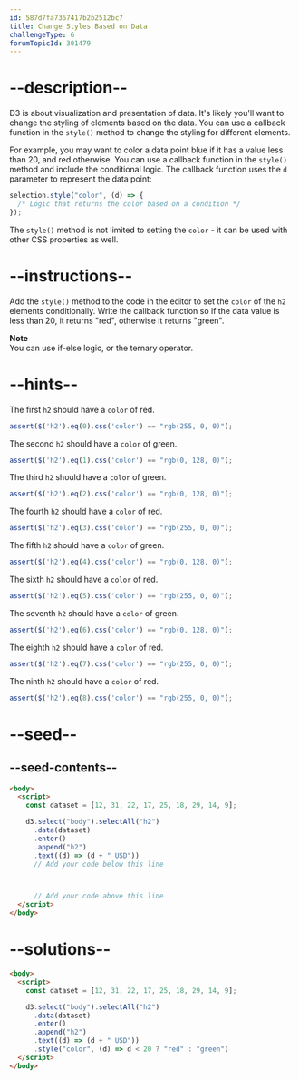 ```yaml
---
id: 587d7fa7367417b2b2512bc7
title: Change Styles Based on Data
challengeType: 6
forumTopicId: 301479
---
```


# --description--

D3 is about visualization and presentation of data. It's likely you'll want to change the styling of elements based on the data. You can use a callback function in the `style()` method to change the styling for different elements.

For example, you may want to color a data point blue if it has a value less than 20, and red otherwise. You can use a callback function in the `style()` method and include the conditional logic. The callback function uses the `d` parameter to represent the data point:

```js
selection.style("color", (d) => {
  /* Logic that returns the color based on a condition */
});
```

The `style()` method is not limited to setting the `color` - it can be used with other CSS properties as well.

# --instructions--

Add the `style()` method to the code in the editor to set the `color` of the `h2` elements conditionally. Write the callback function so if the data value is less than 20, it returns "red", otherwise it returns "green".

**Note**  
You can use if-else logic, or the ternary operator.

# --hints--

The first `h2` should have a `color` of red.

```js
assert($('h2').eq(0).css('color') == "rgb(255, 0, 0)");
```

The second `h2` should have a `color` of green.

```js
assert($('h2').eq(1).css('color') == "rgb(0, 128, 0)");
```

The third `h2` should have a `color` of green.

```js
assert($('h2').eq(2).css('color') == "rgb(0, 128, 0)");
```

The fourth `h2` should have a `color` of red.

```js
assert($('h2').eq(3).css('color') == "rgb(255, 0, 0)");
```

The fifth `h2` should have a `color` of green.

```js
assert($('h2').eq(4).css('color') == "rgb(0, 128, 0)");
```

The sixth `h2` should have a `color` of red.

```js
assert($('h2').eq(5).css('color') == "rgb(255, 0, 0)");
```

The seventh `h2` should have a `color` of green.

```js
assert($('h2').eq(6).css('color') == "rgb(0, 128, 0)");
```

The eighth `h2` should have a `color` of red.

```js
assert($('h2').eq(7).css('color') == "rgb(255, 0, 0)");
```

The ninth `h2` should have a `color` of red.

```js
assert($('h2').eq(8).css('color') == "rgb(255, 0, 0)");
```

# --seed--

## --seed-contents--

```html
<body>
  <script>
    const dataset = [12, 31, 22, 17, 25, 18, 29, 14, 9];

    d3.select("body").selectAll("h2")
      .data(dataset)
      .enter()
      .append("h2")
      .text((d) => (d + " USD"))
      // Add your code below this line



      // Add your code above this line
  </script>
</body>
```

# --solutions--

```html
<body>
  <script>
    const dataset = [12, 31, 22, 17, 25, 18, 29, 14, 9];

    d3.select("body").selectAll("h2")
      .data(dataset)
      .enter()
      .append("h2")
      .text((d) => (d + " USD"))
      .style("color", (d) => d < 20 ? "red" : "green")
  </script>
</body>
```
